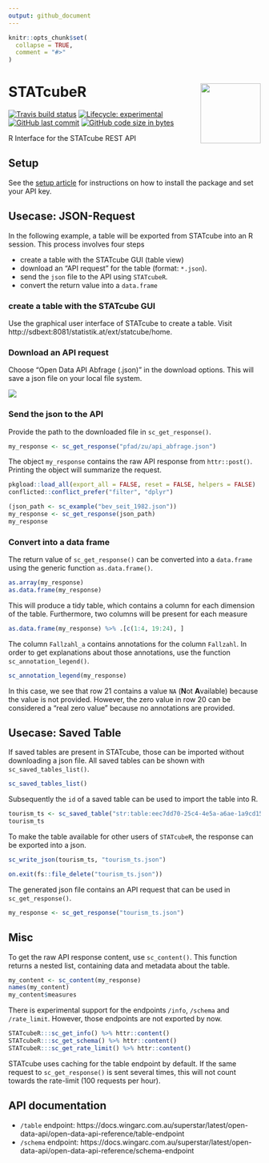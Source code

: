```yaml
---
output: github_document
---
```


```r
knitr::opts_chunk$set(
  collapse = TRUE,
  comment = "#>"
)
```

# STATcubeR <img src="man/figures/logo.png" align="right" alt="" width="120" />

<!-- badges: start -->
[![Travis build status](https://travis-ci.com/statistikat/STATcubeR.svg?branch=master)](https://travis-ci.com/statistikat/STATcubeR)
[![Lifecycle: experimental](https://img.shields.io/badge/lifecycle-experimental-orange.svg)](https://www.tidyverse.org/lifecycle/#experimental)
[![GitHub last commit](https://img.shields.io/github/last-commit/statistikat/STATcubeR.svg?logo=github)](https://github.com/statistikat/STATcubeR/commits/master)
[![GitHub code size in bytes](https://img.shields.io/github/languages/code-size/statistikat/STATcubeR?logo=github)](https://github.com/statistikat/STATcubeR)
<!-- badges: end -->

R Interface for the STATcube REST API

## Setup

See the [setup article] for instructions on how to install the package
and set your API key.

## Usecase: JSON-Request

In the following example, a table will be exported from STATcube into an
R session. This process involves four steps

* create a table with the STATcube GUI (table view)
* download an "API request" for the table (format: `*.json`).
* send the `json` file to the API using `STATcubeR`.
* convert the return value into a `data.frame`

### create a table with the STATcube GUI

Use the graphical user interface of STATcube to create a table. Visit
http://sdbext:8081/statistik.at/ext/statcube/home.

### Download an API request

Choose "Open Data API Abfrage (.json)" in the download options. This will
save a json file on your local file system.

 <img src="man/figures/download_json.png" />

### Send the json to the API

Provide the path to the downloaded file in `sc_get_response()`.

``` r
my_response <- sc_get_response("pfad/zu/api_abfrage.json")
```

The object `my_response` contains the raw API response from `httr::post()`.
Printing the object will summarize the request.

```r
pkgload::load_all(export_all = FALSE, reset = FALSE, helpers = FALSE) 
conflicted::conflict_prefer("filter", "dplyr")
```

```r
(json_path <- sc_example("bev_seit_1982.json"))
my_response <- sc_get_response(json_path)
my_response
```

### Convert into a data frame

The return value of `sc_get_response()` can be converted into a `data.frame`
using the generic function `as.data.frame()`.

```r
as.array(my_response)
as.data.frame(my_response)
```

This will produce a tidy table, which contains a column for each dimension
of the table. Furthermore, two columns will be present for each measure

```r
as.data.frame(my_response) %>% .[c(1:4, 19:24), ]
```

The column `Fallzahl_a` contains annotations for the column
`Fallzahl`. In order to get explanations about those annotations, use the
function `sc_annotation_legend()`.

```r
sc_annotation_legend(my_response)
```

In this case, we see that row 21 contains a value `NA` (**N**ot **A**vailable) because the value is not provided. However, the zero value in row 20 can be
considered a "real zero value" because no annotations are provided.

## Usecase: Saved Table

If saved tables are present in STATcube, those can be imported without
downloading a json file. All saved tables can be shown with
`sc_saved_tables_list()`.

```r
sc_saved_tables_list()
```

Subsequently the `id` of a saved table can be used to import the table into R.

```r
tourism_ts <- sc_saved_table("str:table:eec7dd70-25c4-4e5a-a6ae-1a9cd15d3c4c")
tourism_ts
```

To make the table available for other users of `STATcubeR`, the response can
be exported into a json.

```r
sc_write_json(tourism_ts, "tourism_ts.json")
```

```r
on.exit(fs::file_delete("tourism_ts.json"))
```

The generated json file contains an API request that can be used in
`sc_get_response()`.

```r
my_response <- sc_get_response("tourism_ts.json")
```

## Misc

To get the raw API response content, use `sc_content()`. This function returns
a nested list, containing data and metadata about the table.

```r
my_content <- sc_content(my_response)
names(my_content)
my_content$measures
```

There is experimental support for the endpoints `/info`, `/schema` and
`/rate_limit`. However, those endpoints are not exported by now.

```r
STATcubeR:::sc_get_info() %>% httr::content()
STATcubeR:::sc_get_schema() %>% httr::content()
STATcubeR:::sc_get_rate_limit() %>% httr::content()
```

STATcube uses caching for the table endpoint by default. If the same
request to `sc_get_response()` is sent several times, this will not count
towards the rate-limit (100 requests per hour).

## API documentation

* `/table` endpoint: https://docs.wingarc.com.au/superstar/latest/open-data-api/open-data-api-reference/table-endpoint
* `/schema` endpoint: https://docs.wingarc.com.au/superstar/latest/open-data-api/open-data-api-reference/schema-endpoint

[setup article]: http://xlwt0012/rpkgs/dev/STATcubeR/articles/Setup.html
[TODO article]: http://xlwt0012/rpkgs/dev/STATcubeR/articles/TODO.html
